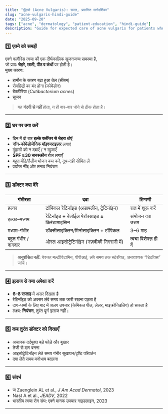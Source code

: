 ```yaml
---
title: "मुँहासे (Acne Vulgaris): सरल, प्रमाणित मार्गदर्शिका"
slug: "acne-vulgaris-hindi-guide"
date: "2025-09-20"
tags: ["acne", "dermatology", "patient-education", "hindi-guide"]
description: "Guide for expected care of acne vulgaris for patients who want safe, effective and reasonably priced care."
---
```


### 1️⃣ एक्ने को समझें
एक्ने वल्गैरिस त्वचा की एक दीर्घकालिक सूजनजन्य समस्या है,  
जो प्रायः **चेहरे, छाती, पीठ व कंधों** पर होती है।  
मुख्य कारण:
- हार्मोन के कारण बढ़ा हुआ तेल (सीबम)  
- रोमछिद्रों का बंद होना (कोमेडोन)  
- बैक्टीरिया (*Cutibacterium acnes*)  
- सूजन

> यह **गंदगी से नहीं** होता, न ही बार-बार धोने से ठीक होता है।

---

### 2️⃣ घर पर क्या करें
- दिन में दो बार **हल्के क्लींजर से चेहरा धोएं**  
- **नॉन-कोमेडोजेनिक मॉइश्चराइज़र** लगाएं  
- मुंहासों को न दबाएँ / न खुजाएँ  
- **SPF ≥30 सनस्क्रीन** रोज़ लगाएँ  
- बहुत मीठे/तैलीय भोजन कम करें, दूध-दही सीमित लें  
- पर्याप्त नींद और तनाव नियंत्रण

---

### 3️⃣ डॉक्टर क्या देंगे
| गंभीरता | दवा | टिप्पणी |
|---------|------|---------|
| हल्का | टॉपिकल रेटिनॉइड (अडापलीन, ट्रेटिनॉइन) | रात में शुरू करें |
| हल्का–मध्यम | रेटिनॉइड + बेंज़ॉईल पेरॉक्साइड ± क्लिंडामाइसिन | संयोजन दवा उत्तम |
| मध्यम–गंभीर | डॉक्सीसाइक्लिन/मिनोसाइक्लिन + टॉपिकल | 3–6 माह |
| बहुत गंभीर / दागदार | ओरल आइसोट्रेटिनॉइन (नज़दीकी निगरानी में) | त्वचा विशेषज्ञ ही दें |

> **अनुशंसित नहीं:** बेवजह मल्टीविटामिन, पीपीआई, लंबे समय तक स्टेरॉयड, अनावश्यक “डिटॉक्स” जांचें।

---

### 4️⃣ इलाज से क्या अपेक्षा करें
- **6–8 सप्ताह** में असर दिखता है  
- रेटिनॉइड को अक्सर लंबे समय तक जारी रखना पड़ता है  
- दाग-धब्बों के लिए बाद में अलग उपचार (केमिकल पील, लेज़र, माइक्रोनिडलिंग) हो सकता है  
- लक्ष्य: **नियंत्रण**, तुरंत पूर्ण इलाज नहीं।

---

### 5️⃣ कब तुरंत डॉक्टर को दिखाएँ
- अचानक दर्दयुक्त बड़े फोड़े और बुखार  
- तेजी से दाग बनना  
- आइसोट्रेटिनॉइन लेते समय गंभीर सूखापन/दृष्टि परिवर्तन  
- दवा लेते समय मनोभाव बदलना

---

### 6️⃣ संदर्भ
- ज Zaenglein AL et al., *J Am Acad Dermatol*, 2023  
- Nast A et al., *JEADV*, 2022  
- भारतीय त्वचा रोग संघ: एक्ने मानक उपचार गाइडलाइन, 2023

---